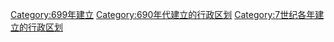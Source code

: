 [[Category:699年建立|Category:699年建立]]
[[Category:690年代建立的行政区划|Category:690年代建立的行政区划]]
[[Category:7世纪各年建立的行政区划|Category:7世纪各年建立的行政区划]]